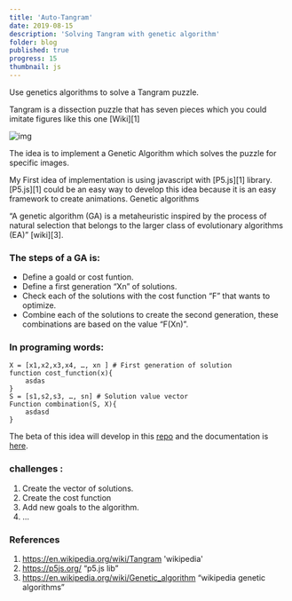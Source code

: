 ```yaml
---
title: 'Auto-Tangram'
date: 2019-08-15
description: 'Solving Tangram with genetic algorithm'
folder: blog
published: true
progress: 15
thumbnail: js
---
```


Use genetics algorithms to solve a Tangram puzzle.

Tangram is a dissection puzzle that has seven pieces which you could imitate figures like this one [Wiki][1]

![img](/assets/img/posts/ideas/2019-08-15-Tangram-project/Tangram-4.jpg)

The idea is to implement a Genetic Algorithm which solves the puzzle for specific images.

My First idea of implementation is using javascript with [P5.js][1] library. [P5.js][1] could be an easy way to develop this idea because it is an easy framework to create animations.
Genetic algorithms

“A genetic algorithm (GA) is a metaheuristic inspired by the process of natural selection that belongs to the larger class of evolutionary algorithms (EA)” [wiki][3].

### The steps of a GA is:

- Define a goald or cost funtion.
- Define a first generation “Xn” of solutions.
- Check each of the solutions with the cost function “F” that wants to optimize.
- Combine each of the solutions to create the second generation, these combinations are based on the value “F(Xn)”.

### In programing words:

```
X = [x1,x2,x3,x4, …, xn ] # First generation of solution
function cost_function(x){
	asdas
}
S = [s1,s2,s3, …, sn] # Solution value vector
Function combination(S, X){
	asdasd
}
```

The beta of this idea will develop in this [repo](https://github.com/jadry92) and the documentation is [here]().

### challenges :

1. Create the vector of solutions.
2. Create the cost function
3. Add new goals to the algorithm.
4. ...

### References

1. https://en.wikipedia.org/wiki/Tangram 'wikipedia'
2. https://p5js.org/ “p5.js lib”
3. https://en.wikipedia.org/wiki/Genetic_algorithm “wikipedia genetic algorithms”
